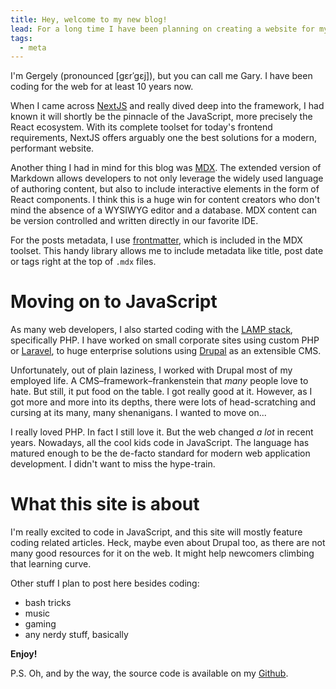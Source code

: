 ```yaml
---
title: Hey, welcome to my new blog!
lead: For a long time I have been planning on creating a website for myself, where I can post my ideas about coding and other nerdy stuff. Well, here we are now.
tags:
  - meta
---
```



I'm Gergely (pronounced [gɛrˈgɛj]), but you can call me Gary. I have been coding for the web for at least 10 years now.

When I came across [NextJS](https://nextjs.org/) and really dived deep into the framework, I had known it will shortly be the pinnacle of the JavaScript, more precisely the React ecosystem. With its complete toolset for today's frontend requirements, NextJS offers arguably one the best solutions for a modern, performant website.

Another thing I had in mind for this blog was [MDX](https://mdxjs.com/). The extended version of Markdown allows developers to not only leverage the widely used language of authoring content, but also to include interactive elements in the form of React components. I think this is a huge win for content creators who don't mind the absence of a WYSIWYG editor and a database. MDX content can be version controlled and written directly in our favorite IDE.

For the posts metadata, I use [frontmatter](https://mdxjs.com/guides/frontmatter/#frontmatter), which is included in the MDX toolset. This handy library allows me to include metadata like title, post date or tags right at the top of `.mdx` files.

# Moving on to JavaScript

As many web developers, I also started coding with the [LAMP stack](<https://en.wikipedia.org/wiki/LAMP_(software_bundle)>), specifically PHP. I have worked on small corporate sites using custom PHP or [Laravel](https://laravel.com/), to huge enterprise solutions using [Drupal](https://drupal.org/) as an extensible CMS.

Unfortunately, out of plain laziness, I worked with Drupal most of my employed life. A CMS–framework–frankenstein that _many_ people love to hate. But still, it put food on the table. I got really good at it. However, as I got more and more into its depths, there were lots of head-scratching and cursing at its many, many shenanigans. I wanted to move on...

I really loved PHP. In fact I still love it. But the web changed _a lot_ in recent years. Nowadays, all the cool kids code in JavaScript. The language has matured enough to be the de-facto standard for modern web application development. I didn't want to miss the hype-train.

# What this site is about

I'm really excited to code in JavaScript, and this site will mostly feature coding related articles. Heck, maybe even about Drupal too, as there are not many good resources for it on the web. It might help newcomers climbing that learning curve.

Other stuff I plan to post here besides coding:

- bash tricks
- music
- gaming
- any nerdy stuff, basically

**Enjoy!**

<YouTube videoId="3GwjfUFyY6M" />

P.S. Oh, and by the way, the source code is available on my [Github](https://github.com/gergelypap/blog).
